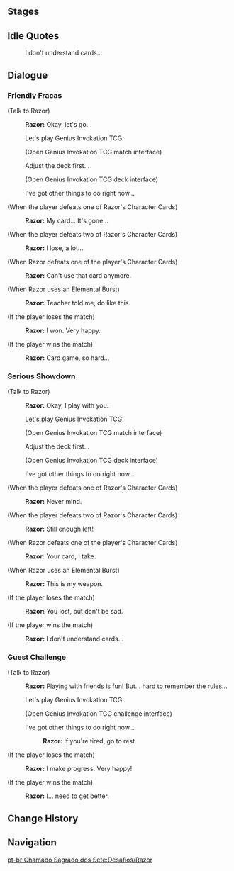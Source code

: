 {{Genius Invokation TCG Character Stages Intro}}

==Stages==
{{Genius Invokation TCG Stages/Detailed|Razor}}

==Idle Quotes==
{{Dialogue Start}}
:{{DIcon|Idle}} I don't understand cards...
{{Dialogue End}}

==Dialogue==
===Friendly Fracas===
{{Dialogue Start}}
;(Talk to Razor)
:{{A|vo card razor invite easy 01.ogg}} '''Razor:''' Okay, let's go.
:{{DIcon|TCG}} Let's play Genius Invokation TCG.
:;(Open Genius Invokation TCG match interface)
:{{DIcon}} Adjust the deck first...
:;(Open Genius Invokation TCG deck interface)
:{{DIcon}} I've got other things to do right now...

;(When the player defeats one of Razor's Character Cards)
:{{A|vo card razor ingame easy 02.ogg}} '''Razor:''' My card... It's gone...

;(When the player defeats two of Razor's Character Cards)
:{{A|vo card razor ingame easy 03.ogg}} '''Razor:''' I lose, a lot...

;(When Razor defeats one of the player's Character Cards)
:{{A|vo card razor ingame easy 01.ogg}} '''Razor:''' Can't use that card anymore.

;(When Razor uses an Elemental Burst)
:{{A|vo card razor ingame easy 04.ogg}} '''Razor:''' Teacher told me, do like this.

;(If the player loses the match)
:{{A|vo card razor invite easy 02.ogg}} '''Razor:''' I won. Very happy.

;(If the player wins the match)
:{{A|vo card razor invite easy 03.ogg}} '''Razor:''' Card game, so hard...
{{Dialogue End}}

===Serious Showdown===
{{Dialogue Start}}
;(Talk to Razor)
:{{A|vo card razor invite hard 01.ogg}} '''Razor:''' Okay, I play with you.
:{{DIcon|TCG}} Let's play Genius Invokation TCG.
:;(Open Genius Invokation TCG match interface)
:{{DIcon}} Adjust the deck first...
:;(Open Genius Invokation TCG deck interface)
:{{DIcon}} I've got other things to do right now...

;(When the player defeats one of Razor's Character Cards)
:{{A|vo card razor ingame hard 02.ogg}} '''Razor:''' Never mind.

;(When the player defeats two of Razor's Character Cards)
:{{A|vo card razor ingame hard 03.ogg}} '''Razor:''' Still enough left!

;(When Razor defeats one of the player's Character Cards)
:{{A|vo card razor ingame hard 01.ogg}} '''Razor:''' Your card, I take.

;(When Razor uses an Elemental Burst)
:{{A|vo card razor ingame hard 04.ogg}} '''Razor:''' This is my weapon.

;(If the player loses the match)
:{{A|vo card razor invite hard 02.ogg}} '''Razor:''' You lost, but don't be sad.

;(If the player wins the match)
:{{A|vo card razor invite hard 03.ogg}} '''Razor:''' I don't understand cards...
{{Dialogue End}}

===Guest Challenge===
{{Dialogue Start}}
;(Talk to Razor)
:{{A|vo card razor freetalk 01.ogg}} '''Razor:''' Playing with friends is fun! But... hard to remember the rules...
:{{DIcon|TCG}} Let's play Genius Invokation TCG.
:;(Open Genius Invokation TCG challenge interface)
:{{DIcon}} I've got other things to do right now...
::{{A|vo card razor leave 01.ogg}} '''Razor:''' If you're tired, go to rest.

;(If the player loses the match)
:{{A|vo card razor endofgame win 01.ogg}} '''Razor:''' I make progress. Very happy!

;(If the player wins the match)
:{{A|vo card razor endofgame fail 01.ogg}} '''Razor:''' I... need to get better.
{{Dialogue End}}

==Change History==
{{Change History|3.3}}

==Navigation==
{{Genius Invokation TCG Stages Navbox}}
[[pt-br:Chamado Sagrado dos Sete:Desafios/Razor]]